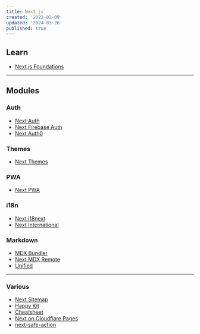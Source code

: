 ```yaml
---
title: Next.js
created: '2022-02-09'
updated: '2024-03-26'
published: true
---
```


## Learn

-   [Next.js Foundations](https://nextjs.org/learn/foundations/about-nextjs)

---

## Modules

### Auth

-   [Next Auth](https://github.com/nextauthjs/next-auth)
-   [Next Firebase Auth](https://github.com/gladly-team/next-firebase-auth)
-   [Next Auth0](https://github.com/auth0/nextjs-auth0)

### Themes

-   [Next Themes](https://github.com/pacocoursey/next-themes)

### PWA

-   [Next PWA](https://github.com/shadowwalker/next-pwa)

### i18n

-   [Next i18next](https://github.com/isaachinman/next-i18next)
-   [Next International](https://github.com/QuiiBz/next-international)

### Markdown

-   [MDX Bundler](https://github.com/kentcdodds/mdx-bundler)
-   [Next MDX Remote](https://github.com/hashicorp/next-mdx-remote)
-   [Unified](https://unifiedjs.com/)

---

### Various

-   [Next Sitemap](https://github.com/iamvishnusankar/next-sitemap)
-   [Happy Kit](https://happykit.dev/)
-   [Cheatsheet](https://gourav.io/blog/nextjs-cheatsheet)
-   [Next on Cloudflare Pages](https://github.com/cloudflare/next-on-pages/)
-   [next-safe-action](https://github.com/TheEdoRan/next-safe-action/)
